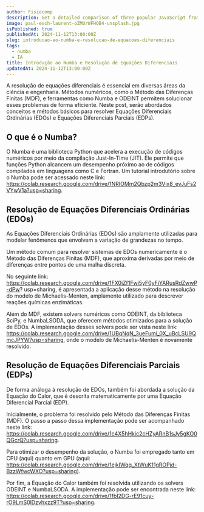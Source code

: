 ```yaml
---
author: Fisiocomp
description: Get a detailed comparison of three popular JavaScript frameworks - Angular, React, and Vue.js. Understand the strengths, weaknesses, and use cases for each framework to make an informed decision for your next web development project.
image: paul-esch-laurent-oZMUrWFHOB4-unsplash.jpg
isPublished: true
publishedAt: 2024-11-12T13:00:00Z
slug: introducao-ao-numba-e-resolucao-de-equacoes-diferenciais
tags:
  - numba
  - IA
title: Introdução ao Numba e Resolução de Equações Diferenciais
updatedAt: 2024-11-12T13:00:00Z
---
```


A resolução de equações diferenciais é essencial em diversas áreas da ciência e engenharia. Métodos numéricos, como o Método das Diferenças Finitas (MDF), e ferramentas como Numba e ODEINT permitem solucionar esses problemas de forma eficiente. Neste post, serão abordados conceitos e métodos básicos para resolver Equações Diferenciais Ordinárias (EDOs) e Equações Diferenciais Parciais (EDPs).

## O que é o Numba?
O Numba é uma biblioteca Python que acelera a execução de códigos numéricos por meio da compilação Just-In-Time (JIT). Ele permite que funções Python alcancem um desempenho próximo ao de códigos compilados em linguagens como C e Fortran.
Um tutorial introdutório sobre o Numba pode ser acessado neste link: https://colab.research.google.com/drive/1NRIOMm2Qbzp2m3Vix8_evJuFs2VYwV1a?usp=sharing.

## Resolução de Equações Diferenciais Ordinárias (EDOs)
As Equações Diferenciais Ordinárias (EDOs) são amplamente utilizadas para modelar fenômenos que envolvem a variação de grandezas no tempo.

Um método comum para resolver sistemas de EDOs numericamente é o Método das Diferenças Finitas (MDF), que aproxima derivadas por meio de diferenças entre pontos de uma malha discreta.

No seguinte link: https://colab.research.google.com/drive/1FX0iZf1Fwi5yF0yFiYARusRdZwwP-dPw? usp=sharing, é apresentada a aplicação desse método na resolução do modelo de Michaelis-Menten, amplamente utilizado para descrever reações químicas enzimáticas.

Além do MDF, existem solvers numéricos como ODEINT, da biblioteca SciPy, e NumbaLSODA, que oferecem métodos otimizados para a solução de EDOs. A implementação desses solvers pode ser vista neste link: https://colab.research.google.com/drive/1UBqNqN_3ueFumi_0X_uBcLSU9QmcJPYW?usp=sharing, onde o modelo de Michaelis-Menten é novamente resolvido.

## Resolução de Equações Diferenciais Parciais (EDPs)
De forma análoga à resolução de EDOs, também foi abordada a solução da Equação do Calor, que é descrita matematicamente por uma Equação Diferencial Parcial (EDP).

Inicialmente, o problema foi resolvido pelo Método das Diferenças Finitas (MDF). O passo a passo dessa implementação pode ser acompanhado neste link: https://colab.research.google.com/drive/1c4X5hHkic2cHZyARnB1sJy5gKO0QGcrQ?usp=sharing.

Para otimizar o desempenho da solução, o Numba foi empregado tanto em CPU (aqui) quanto em GPU (aqui: https://colab.research.google.com/drive/1ejkIWqq_XtWuK11gROPjd-BzzWfwcWXO?usp=sharing).

Por fim, a Equação do Calor também foi resolvida utilizando os solvers ODEINT e NumbaLSODA. A implementação pode ser encontrada neste link: https://colab.research.google.com/drive/1fbI2DG-rE91cuy-rO9LmS0lDzvhxzz9T?usp=sharing.
